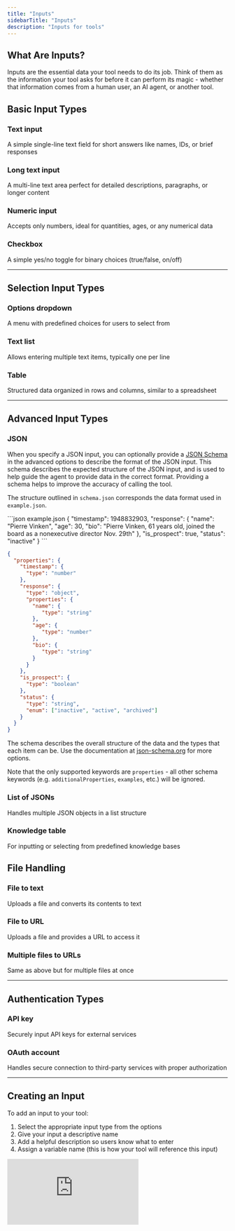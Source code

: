 ```yaml
---
title: "Inputs"
sidebarTitle: "Inputs"
description: "Inputs for tools"
---
```


## What Are Inputs?

Inputs are the essential data your tool needs to do its job. Think of them as the information your tool asks for before it can perform its magic - whether that information comes from a human user, an AI agent, or another tool.


## Basic Input Types

### Text input

A simple single-line text field for short answers like names, IDs, or brief responses

### Long text input
A multi-line text area perfect for detailed descriptions, paragraphs, or longer content

### Numeric input
Accepts only numbers, ideal for quantities, ages, or any numerical data

### Checkbox
A simple yes/no toggle for binary choices (true/false, on/off)

---

## Selection Input Types

### Options dropdown
A menu with predefined choices for users to select from

### Text list
Allows entering multiple text items, typically one per line

### Table
Structured data organized in rows and columns, similar to a spreadsheet

---

## Advanced Input Types

### JSON

When you specify a JSON input, you can optionally provide a [JSON Schema](https://json-schema.org/) in the advanced options to describe the format of the JSON input. This schema describes the expected structure of the JSON input, and is used to help guide the agent to provide data in the correct format. Providing a schema helps to improve the accuracy of calling the tool.

<Tip>The structure outlined in `schema.json` corresponds the data format used in `example.json`.</Tip>

<CodeGroup>
```json example.json
{
  "timestamp": 1948832903,
  "response": {
    "name": "Pierre Vinken",
    "age": 30,
    "bio": "Pierre Vinken, 61 years old, joined the board as a nonexecutive director Nov. 29th"
  },
  "is_prospect": true,
  "status": "inactive"
}
```

```json schema.json
{
  "properties": {
    "timestamp": {
      "type": "number"
    },
    "response": {
      "type": "object",
      "properties": {
        "name": {
           "type": "string"
        },
        "age": {
           "type": "number"
        },
        "bio": {
           "type": "string"
        }
      }
    },
    "is_prospect": {
      "type": "boolean"
    },
    "status": {
      "type": "string",
      "enum": ["inactive", "active", "archived"]
    }
  }
}
```
</CodeGroup>


The schema describes the overall structure of the data and the types that each item can be. Use the documentation at [json-schema.org](https://json-schema.org/) for more options.

<Warning> Note that the only supported keywords are `properties` - all other schema keywords (e.g. `additionalProperties`, `examples`, etc.) will be ignored.</Warning>

### List of JSONs 

Handles multiple JSON objects in a list structure

### Knowledge table 
For inputting or selecting from predefined knowledge bases

## File Handling

### File to text
Uploads a file and converts its contents to text

### File to URL
Uploads a file and provides a URL to access it


### Multiple files to URLs
Same as above but for multiple files at once

---

## Authentication Types

### API key 
Securely input API keys for external services

### OAuth account 
Handles secure connection to third-party services with proper authorization

---

## Creating an Input

To add an input to your tool:

1. Select the appropriate input type from the options
2. Give your input a descriptive name
3. Add a helpful description so users know what to enter
4. Assign a variable name (this is how your tool will reference this input)

<div
  style={{
    width: '100%',
    position: 'relative',
    paddingTop: '56.25%',
  }}>
  <iframe
    src="https://app.supademo.com/embed/cm7odo9p804twhilgfbik61s9"
    frameBorder="0"
    title="Build an AI agent from scratch in Relevance AI"
    allow="clipboard-write"
    webkitallowfullscreen="true"
    mozallowfullscreen="true"
    allowfullscreen
    style={{
      position: 'absolute',
      top: 0,left: 0, width: '100%', height: '100%',
      border: '3px solid #5E43CE',
      borderRadius: '10px',
    }}/>
</div>

---

## Using Default Values as Constants

Default values are pre-filled inputs that make your tools more efficient and easier to use.

### Why Use Default Values?

* **Create constants** - Set values that stay the same across multiple runs (API endpoints, base URLs)
* **Provide examples** - Show realistic sample data to demonstrate how the tool works
* **Save time** - Pre-fill common inputs to reduce repetitive typing and potential errors

### How to Set Default Values

1. Find the input field you want to set a default for
2. Enter your desired default value
3. Click "Set value as default"

Once set, these values will automatically appear whenever the tool runs, unless specifically changed by the user.

<div
  style={{
    width: '100%',
    position: 'relative',
    paddingTop: '56.25%',
  }}>
  <iframe
    src="https://app.supademo.com/embed/cm7odwauv04ythilgyr06b9m2"
    frameBorder="0"
    title="Build an AI agent from scratch in Relevance AI"
    allow="clipboard-write"
    webkitallowfullscreen="true"
    mozallowfullscreen="true"
    allowfullscreen
    style={{
      position: 'absolute',
      top: 0,left: 0, width: '100%', height: '100%',
      border: '3px solid #5E43CE',
      borderRadius: '10px',
    }}/>
</div>